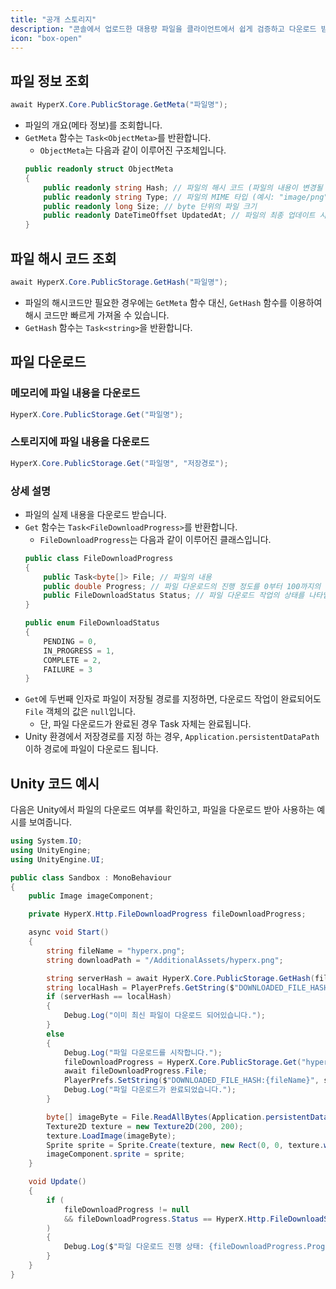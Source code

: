 ```yaml
---
title: "공개 스토리지"
description: "콘솔에서 업로드한 대용량 파일을 클라이언트에서 쉽게 검증하고 다운로드 받을 수 있습니다."
icon: "box-open"
---
```


## 파일 정보 조회

```cs
await HyperX.Core.PublicStorage.GetMeta("파일명");
```

- 파일의 개요(메타 정보)를 조회합니다.
- `GetMeta` 함수는 `Task<ObjectMeta>`를 반환합니다.
  - `ObjectMeta`는 다음과 같이 이루어진 구조체입니다.
  ```cs
  public readonly struct ObjectMeta
  {
      public readonly string Hash; // 파일의 해시 코드 (파일의 내용이 변경될 때 마다 바뀌는 값)
      public readonly string Type; // 파일의 MIME 타입 (예시: "image/png")
      public readonly long Size; // byte 단위의 파일 크기
      public readonly DateTimeOffset UpdatedAt; // 파일의 최종 업데이트 시각
  }
  ```

## 파일 해시 코드 조회

```cs
await HyperX.Core.PublicStorage.GetHash("파일명");
```

- 파일의 해시코드만 필요한 경우에는 `GetMeta` 함수 대신, `GetHash` 함수를 이용하여 해시 코드만 빠르게 가져올 수 있습니다.
- `GetHash` 함수는 `Task<string>`을 반환합니다.

## 파일 다운로드

### 메모리에 파일 내용을 다운로드
```cs
HyperX.Core.PublicStorage.Get("파일명");
```

### 스토리지에 파일 내용을 다운로드
```cs
HyperX.Core.PublicStorage.Get("파일명", "저장경로");
```

### 상세 설명

- 파일의 실제 내용을 다운로드 받습니다.
- `Get` 함수는 `Task<FileDownloadProgress>`를 반환합니다.
  - `FileDownloadProgress`는 다음과 같이 이루어진 클래스입니다.
  ```cs
  public class FileDownloadProgress
  {
      public Task<byte[]> File; // 파일의 내용
      public double Progress; // 파일 다운로드의 진행 정도를 0부터 100까지의 값으로 나타냅니다.
      public FileDownloadStatus Status; // 파일 다운로드 작업의 상태를 나타냅니다.
  }
  ```
  ```cs
  public enum FileDownloadStatus
  {
      PENDING = 0,
      IN_PROGRESS = 1,
      COMPLETE = 2,
      FAILURE = 3
  }
  ```
- `Get`에 두번째 인자로 파일이 저장될 경로를 지정하면, 다운로드 작업이 완료되어도 `File` 객체의 값은 `null`입니다.
  - 단, 파일 다운로드가 완료된 경우 Task 자체는 완료됩니다.
- Unity 환경에서 저장경로를 지정 하는 경우, `Application.persistentDataPath` 이하 경로에 파일이 다운로드 됩니다.

## Unity 코드 예시

다음은 Unity에서 파일의 다운로드 여부를 확인하고, 파일을 다운로드 받아 사용하는 예시를 보여줍니다.

```cs
using System.IO;
using UnityEngine;
using UnityEngine.UI;

public class Sandbox : MonoBehaviour
{
    public Image imageComponent;

    private HyperX.Http.FileDownloadProgress fileDownloadProgress;

    async void Start()
    {
        string fileName = "hyperx.png";
        string downloadPath = "/AdditionalAssets/hyperx.png";

        string serverHash = await HyperX.Core.PublicStorage.GetHash(fileName);
        string localHash = PlayerPrefs.GetString($"DOWNLOADED_FILE_HASH:{fileName}");
        if (serverHash == localHash)
        {
            Debug.Log("이미 최신 파일이 다운로드 되어있습니다.");
        }
        else
        {
            Debug.Log("파일 다운로드를 시작합니다.");
            fileDownloadProgress = HyperX.Core.PublicStorage.Get("hyperx.png", downloadPath);
            await fileDownloadProgress.File;
            PlayerPrefs.SetString($"DOWNLOADED_FILE_HASH:{fileName}", serverHash);
            Debug.Log("파일 다운로드가 완료되었습니다.");
        }

        byte[] imageByte = File.ReadAllBytes(Application.persistentDataPath + downloadPath);
        Texture2D texture = new Texture2D(200, 200);
        texture.LoadImage(imageByte);
        Sprite sprite = Sprite.Create(texture, new Rect(0, 0, texture.width, texture.height), new Vector2(0.5f, 0.5f));
        imageComponent.sprite = sprite;
    }

    void Update()
    {
        if (
            fileDownloadProgress != null
            && fileDownloadProgress.Status == HyperX.Http.FileDownloadStatus.IN_PROGRESS
        )
        {
            Debug.Log($"파일 다운로드 진행 상태: {fileDownloadProgress.Progress}%");
        }
    }
}
```

